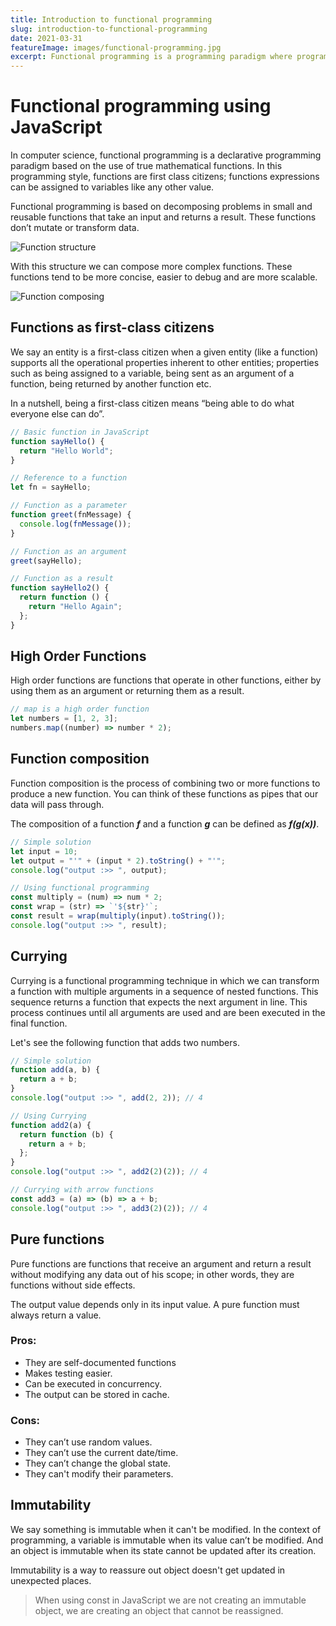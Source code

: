 ---
title: Introduction to functional programming
slug: introduction-to-functional-programming
date: 2021-03-31
featureImage: images/functional-programming.jpg
excerpt: Functional programming is a programming paradigm where programs are built through function composition.
---

# Functional programming using JavaScript

In computer science, functional programming is a declarative programming paradigm based on the use of true mathematical functions. In this programming style, functions are first class citizens; functions expressions can be assigned to variables like any other value.

Functional programming is based on decomposing problems in small and reusable functions that take an input and returns a result. These functions don’t mutate or transform data.

![Function structure](images/function-structure.jpg)

With this structure we can compose more complex functions. These functions tend to be more concise, easier to debug and are more scalable.

![Function composing](images/function-composing.jpg)

## Functions as first-class citizens

We say an entity is a first-class citizen when a given entity (like a function) supports all the operational properties inherent to other entities; properties such as being assigned to a variable, being sent as an argument of a function, being returned by another function etc.

In a nutshell, being a first-class citizen means “being able to do what everyone else can do”.

```javascript
// Basic function in JavaScript
function sayHello() {
  return "Hello World";
}

// Reference to a function
let fn = sayHello;

// Function as a parameter
function greet(fnMessage) {
  console.log(fnMessage());
}

// Function as an argument
greet(sayHello);

// Function as a result
function sayHello2() {
  return function () {
    return "Hello Again";
  };
}
```

## High Order Functions

High order functions are functions that operate in other functions, either by using them as an argument or returning them as a result.

```javascript
// map is a high order function
let numbers = [1, 2, 3];
numbers.map((number) => number * 2);
```

## Function composition

Function composition is the process of combining two or more functions to produce a new function. You can think of these functions as pipes that our data will pass through.

The composition of a function **_f_** and a function **_g_** can be defined as **_f(g(x))_**.

```javascript
// Simple solution
let input = 10;
let output = "'" + (input * 2).toString() + "'";
console.log("output :>> ", output);

// Using functional programming
const multiply = (num) => num * 2;
const wrap = (str) => `'${str}'`;
const result = wrap(multiply(input).toString());
console.log("output :>> ", result);
```

## Currying

Currying is a functional programming technique in which we can transform a function with multiple arguments in a sequence of nested functions. This sequence returns a function that expects the next argument in line. This process continues until all arguments are used and are been executed in the final function.

Let's see the following function that adds two numbers.

```javascript
// Simple solution
function add(a, b) {
  return a + b;
}
console.log("output :>> ", add(2, 2)); // 4

// Using Currying
function add2(a) {
  return function (b) {
    return a + b;
  };
}
console.log("output :>> ", add2(2)(2)); // 4

// Currying with arrow functions
const add3 = (a) => (b) => a + b;
console.log("output :>> ", add3(2)(2)); // 4
```

## Pure functions

Pure functions are functions that receive an argument and return a result without modifying any data out of his scope; in other words, they are functions without side effects.

The output value depends only in its input value. A pure function must always return a value.

### Pros:

- They are self-documented functions
- Makes testing easier.
- Can be executed in concurrency.
- The output can be stored in cache.

### Cons:

- They can’t use random values.
- They can’t use the current date/time.
- They can’t change the global state.
- They can't modify their parameters.

## Immutability

We say something is immutable when it can't be modified. In the context of programming, a variable is immutable when its value can’t be modified. And an object is immutable when its state cannot be updated after its creation.

Immutability is a way to reassure out object doesn't get updated in unexpected places.

> When using const in JavaScript we are not creating an immutable object, we are creating an object that cannot be reassigned.
